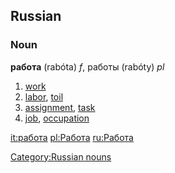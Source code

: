 == Russian ==
[[Category:Russian nouns]]
=== Noun ===
'''работа''' (rabóta) ''f'', работы (rabóty) ''pl''

# [[work]]
# [[labor]], [[toil]]
# [[assignment]], [[task]]
# [[job]], [[occupation]]

[[it:работа]]
[[pl:Работа]]
[[ru:Работа]]
